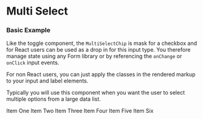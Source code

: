 
<Meta title="MultiSelect" />

# Multi Select

### Basic Example

Like the toggle component, the `MultiSelectChip` is mask for a checkbox and for React users can be used as a drop in for this input type. You therefore manage state using any Form library or by referencing the `onChange` or `onClick` input events.

For non React users, you can just apply the classes in the rendered markup to your input and label elements.

Typically you will use this component when you want the user to select multiple options from a large data list.

<Canvas>
  <Story name="Basic Example">
    <MultiSelect>
      <MultiSelectChip id="item-1">
        Item One
      </MultiSelectChip>
      <MultiSelectChip id="item-2">
        Item Two
      </MultiSelectChip>
      <MultiSelectChip id="item-3">
        Item Three
      </MultiSelectChip>
      <MultiSelectChip id="item-4">
        Item Four
      </MultiSelectChip>
      <MultiSelectChip id="item-5">
        Item Five
      </MultiSelectChip>
      <MultiSelectChip id="item-6">
        Item Six
      </MultiSelectChip>
    </MultiSelect>
  </Story>
</Canvas>

<RenderHtmlMarkup component="MultiSelect" story="Basic Example" />
